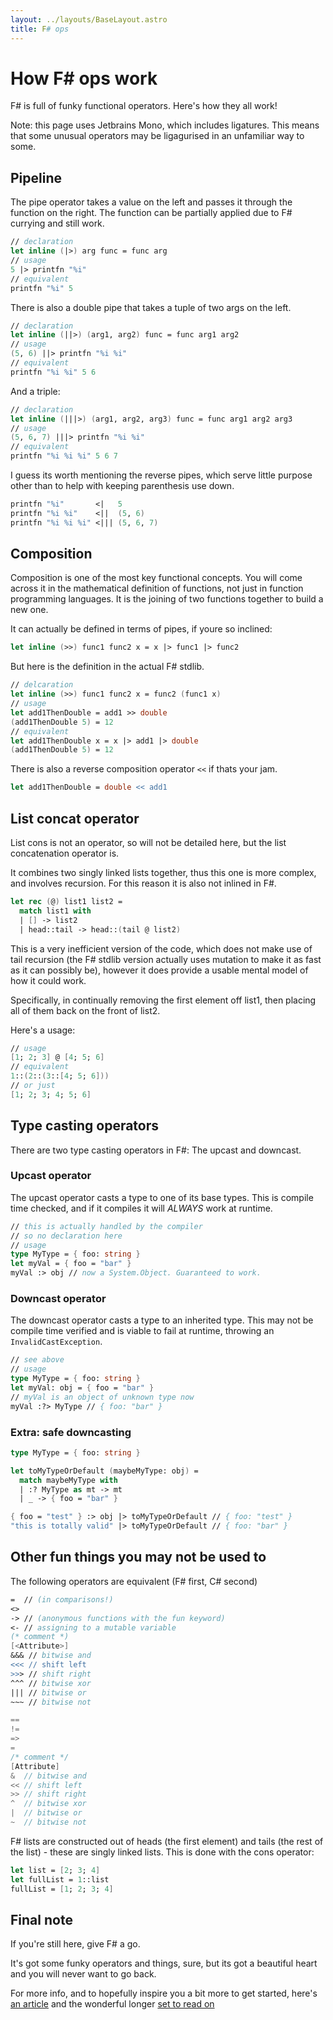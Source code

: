 ```yaml
---
layout: ../layouts/BaseLayout.astro
title: F# ops
---
```



# How F# ops work

F# is full of funky functional operators. Here's how they all work!

Note: this page uses Jetbrains Mono, which includes ligatures.
This means that some unusual operators may be ligagurised in an
unfamiliar way to some.

<LigatureComparer ops="|> ||> |||> <| <|| <||| <>" />

## Pipeline

The pipe operator takes a value on the left and passes it through
the function on the right. The function can be partially applied
due to F# currying and still work.
```fsharp
// declaration
let inline (|>) arg func = func arg
// usage
5 |> printfn "%i"
// equivalent
printfn "%i" 5
```

There is also a double pipe that takes a tuple of two args on the left.
```fsharp
// declaration
let inline (||>) (arg1, arg2) func = func arg1 arg2
// usage
(5, 6) ||> printfn "%i %i"
// equivalent
printfn "%i %i" 5 6
```

And a triple:
```fsharp
// declaration
let inline (|||>) (arg1, arg2, arg3) func = func arg1 arg2 arg3
// usage
(5, 6, 7) |||> printfn "%i %i"
// equivalent
printfn "%i %i %i" 5 6 7
```

I guess its worth mentioning the reverse pipes, which serve little
purpose other than to help with keeping parenthesis use down.
```fsharp
printfn "%i"       <|   5
printfn "%i %i"    <||  (5, 6)
printfn "%i %i %i" <||| (5, 6, 7)
```

## Composition

Composition is one of the most key functional concepts.
You will come across it in the mathematical definition of functions,
not just in function programming languages.
It is the joining of two functions together to build a new one.

It can actually be defined in terms of pipes, if youre so inclined:
```fsharp
let inline (>>) func1 func2 x = x |> func1 |> func2
```

But here is the definition in the actual F# stdlib.
```fsharp
// delcaration
let inline (>>) func1 func2 x = func2 (func1 x)
// usage
let add1ThenDouble = add1 >> double
(add1ThenDouble 5) = 12
// equivalent
let add1ThenDouble x = x |> add1 |> double
(add1ThenDouble 5) = 12
```

There is also a reverse composition operator `<<` if thats your jam.
```fsharp
let add1ThenDouble = double << add1
```

## List concat operator

List cons is not an operator, so will not be detailed here,
but the list concatenation operator is.

It combines two singly linked lists together, thus this one
is more complex, and involves recursion.
For this reason it is also not inlined in F#.

```fsharp
let rec (@) list1 list2 =
  match list1 with
  | [] -> list2
  | head::tail -> head::(tail @ list2)
```

This is a very inefficient version of the code, which does not
make use of tail recursion (the F# stdlib version actually uses
mutation to make it as fast as it can possibly be), however it does
provide a usable mental model of how it could work.

Specifically, in continually removing the first element off list1,
then placing all of them back on the front of list2.

Here's a usage:
```fsharp
// usage
[1; 2; 3] @ [4; 5; 6]
// equivalent
1::(2::(3::[4; 5; 6]))
// or just
[1; 2; 3; 4; 5; 6]
```

## Type casting operators
There are two type casting operators in F#: The upcast and downcast.

### Upcast operator

The upcast operator casts a type to one of its base types.
This is compile time checked, and if it compiles it will
*ALWAYS* work at runtime.

```fsharp
// this is actually handled by the compiler
// so no declaration here
// usage
type MyType = { foo: string }
let myVal = { foo = "bar" }
myVal :> obj // now a System.Object. Guaranteed to work.
```

### Downcast operator

The downcast operator casts a type to an inherited type.
This may not be compile time verified and is viable to fail at
runtime, throwing an `InvalidCastException`.

```fsharp
// see above
// usage
type MyType = { foo: string }
let myVal: obj = { foo = "bar" }
// myVal is an object of unknown type now
myVal :?> MyType // { foo: "bar" }
```

### Extra: safe downcasting
```fsharp
type MyType = { foo: string }

let toMyTypeOrDefault (maybeMyType: obj) =
  match maybeMyType with
  | :? MyType as mt -> mt
  | _ -> { foo = "bar" }

{ foo = "test" } :> obj |> toMyTypeOrDefault // { foo: "test" }
"this is totally valid" |> toMyTypeOrDefault // { foo: "bar" }
```

## Other fun things you may not be used to
The following operators are equivalent (F# first, C# second)
```fsharp
=  // (in comparisons!)
<>
-> // (anonymous functions with the fun keyword)
<- // assigning to a mutable variable
(* comment *)
[<Attribute>]
&&& // bitwise and
<<< // shift left
>>> // shift right
^^^ // bitwise xor
||| // bitwise or
~~~ // bitwise not
```
```csharp
==
!=
=>
=
/* comment */
[Attribute]
&  // bitwise and
<< // shift left
>> // shift right
^  // bitwise xor
|  // bitwise or
~  // bitwise not
```

F# lists are constructed out of heads (the first element)
and tails (the rest of the list) - these are singly linked lists.
This is done with the cons operator:
```fsharp
let list = [2; 3; 4]
let fullList = 1::list
fullList = [1; 2; 3; 4]
```

## Final note

If you're still here, give F# a go.

It's got some funky operators and things, sure,
but its got a beautiful heart and you will never want to go back.

For more info, and to hopefully inspire you a bit more to get
started, here's
[an article](https://fsharpforfunandprofit.com/why-use-fsharp/)
and the wonderful longer [set to read on](https://fsharpforfunandprofit.com/series/why-use-fsharp/)